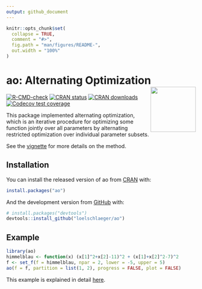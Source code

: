 ```yaml
---
output: github_document
---
```


<!-- README.md is generated from README.Rmd. Please edit that file -->

```r
knitr::opts_chunk$set(
  collapse = TRUE,
  comment = "#>",
  fig.path = "man/figures/README-",
  out.width = "100%"
)
```

# ao: Alternating Optimization <img src="man/figures/logo.png" align="right" alt="" width="120" />

<!-- badges: start -->
[![R-CMD-check](https://github.com/loelschlaeger/ao/workflows/R-CMD-check/badge.svg)](https://github.com/loelschlaeger/ao/actions)
[![CRAN status](https://www.r-pkg.org/badges/version-last-release/ao)](https://www.r-pkg.org/badges/version-last-release/ao)
[![CRAN downloads](https://cranlogs.r-pkg.org/badges/grand-total/ao)](https://cranlogs.r-pkg.org/badges/grand-total/ao)
[![Codecov test coverage](https://codecov.io/gh/loelschlaeger/ao/branch/main/graph/badge.svg)](https://app.codecov.io/gh/loelschlaeger/ao?branch=main)
<!-- badges: end -->

This package implemented alternating optimization, which is an iterative procedure for optimizing some function jointly over all parameters by alternating restricted optimization over individual parameter subsets. 

See the [vignette](https://loelschlaeger.github.io/ao/articles/ao.html) for more details on the method.

## Installation

You can install the released version of ao from [CRAN](https://CRAN.R-project.org) with:

```r
install.packages("ao")
```

And the development version from [GitHub](https://github.com/) with:

```r
# install.packages("devtools")
devtools::install_github("loelschlaeger/ao")
```

## Example

```r
library(ao)
himmelblau <- function(x) (x[1]^2+x[2]-11)^2 + (x[1]+x[2]^2-7)^2
f <- set_f(f = himmelblau, npar = 2, lower = -5, upper = 5)
ao(f = f, partition = list(1, 2), progress = FALSE, plot = FALSE)
```

This example is explained in detail [here](https://loelschlaeger.github.io/ao/articles/ao.html#application).
